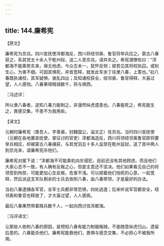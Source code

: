 ```yaml
---
---
---
```

title: 144.廉希宪
---



【原文】

廉希宪为京兆。四川宣抚使浑都海反，西川将纽邻奥、鲁官将举兵应之。蒙古八春获之，系其党五十余人于乾州狱，送二人至京兆，请并杀之。希宪谓僚佐曰：“浑都海不能乘势东来，保无他虑。今众志未一，犹怀反侧；彼若见其将校执囚，或别生心，为害不细。可因其惧死，并皆宽释，就发此军余丁往隶八春，上策也。”初八春既执诸校，其军疑惧，骇乱四出；及知诸校获全，纽邻奥、鲁官得释，大喜过望，人人感悦。八春果得精骑数千，将与俱西。

〖冯述评〗

所以隶八春者，逆知八春力能制之，非漫然纵虎遗患也。八春能死之，希宪能生之，畏感交集，不患不为我用矣。

【译文】

元朝时廉希宪（畏吾人，字善甫，封魏国公，谥文正）任京兆。当时四川宣抚使（元朝在各地置宣抚使，掌征讨的官吏）浑都海造反，西川将领纽邻奥鲁官即将要举兵相应，却被蒙古八春捕获，与其党羽五十多人监禁在乾州监狱，送了其中两人到京兆来，请廉希宪杀他们。

廉希宪对属下说：“浑都海不可能乘机向东侵犯，目前还没有其他顾虑。而且他们大家心志不一致，有人确有反叛之心，但是主意还不坚决。他们如果看见自己的将领受到拘禁，可能更加心生反叛，危害不浅。可以顺着他们怕死的心意，一起宽释，然后派这支军队剩余的士兵去依附八春，由八春带领，才是最好的办法。

当初八春逮捕各军官，全军士兵都非常恐惧，四处逃逸；后来听说军官都安全，纽邻奥和鲁官也释放了，才大喜过望，人人感佩。

最后八春果然带着精兵数千人，一起向西讨伐浑都海。

〖冯评译文〗

让那些人依附八春的原因，是预知八春有能力制服叛贼，不是随意纵虎归山，遗留后患的。八春能杀他们，廉希宪能救他们，畏惧与感念交集，不必担心不被我所用。